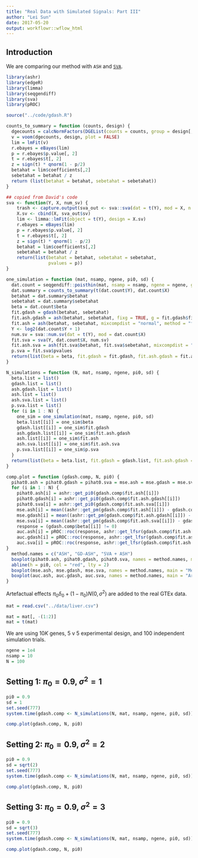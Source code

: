 ```yaml
---
title: "Real Data with Simulated Signals: Part III"
author: "Lei Sun"
date: 2017-05-20
output: workflowr::wflow_html
---
```






## Introduction

We are comparing our method with `ASH` and [`SVA`](http://journals.plos.org/plosgenetics/article?id=10.1371/journal.pgen.0030161).

```r
library(ashr)
library(edgeR)
library(limma)
library(seqgendiff)
library(sva)
library(pROC)
```

```r
source("../code/gdash.R")
```

```r
counts_to_summary = function (counts, design) {
  dgecounts = calcNormFactors(DGEList(counts = counts, group = design[, 2]))
  v = voom(dgecounts, design, plot = FALSE)
  lim = lmFit(v)
  r.ebayes = eBayes(lim)
  p = r.ebayes$p.value[, 2]
  t = r.ebayes$t[, 2]
  z = sign(t) * qnorm(1 - p/2)
  betahat = lim$coefficients[,2]
  sebetahat = betahat / z
  return (list(betahat = betahat, sebetahat = sebetahat))
}

## copied from David's code
sva <- function(Y, X, num_sv) {
    trash <- capture.output(sva_out <- sva::sva(dat = t(Y), mod = X, n.sv = num_sv))
    X.sv <- cbind(X, sva_out$sv)
    lim <- limma::lmFit(object = t(Y), design = X.sv)
    r.ebayes = eBayes(lim)
    p = r.ebayes$p.value[, 2]
    t = r.ebayes$t[, 2]
    z = sign(t) * qnorm(1 - p/2)
    betahat = lim$coefficients[,2]
    sebetahat = betahat / z
    return(list(betahat = betahat, sebetahat = sebetahat,
                pvalues = p))
}

one_simulation = function (mat, nsamp, ngene, pi0, sd) {
  dat.count = seqgendiff::poisthin(mat, nsamp = nsamp, ngene = ngene, gselect = "max", signal_params = list(mean = 0, sd = sd), prop_null = pi0)
  dat.summary = counts_to_summary(t(dat.count$Y), dat.count$X)
  betahat = dat.summary$betahat
  sebetahat = dat.summary$sebetahat
  beta = dat.count$beta
  fit.gdash = gdash(betahat, sebetahat)
  fit.ash.gdash = ash(betahat, sebetahat, fixg = TRUE, g = fit.gdash$fitted_g)
  fit.ash = ash(betahat, sebetahat, mixcompdist = "normal", method = "fdr")
  Y <- log2(dat.count$Y + 1)
  num.sv = sva::num.sv(dat = t(Y), mod = dat.count$X)
  fit.sva = sva(Y, dat.count$X, num.sv)
  fit.ash.sva = ash(fit.sva$betahat, fit.sva$sebetahat, mixcompdist = "normal", method = "fdr")
  p.sva = fit.sva$pvalues
  return(list(beta = beta, fit.gdash = fit.gdash, fit.ash.gdash = fit.ash.gdash, fit.ash = fit.ash, fit.ash.sva = fit.ash.sva, p.sva = p.sva))
}

N_simulations = function (N, mat, nsamp, ngene, pi0, sd) {
  beta.list = list()
  gdash.list = list()
  ash.gdash.list = list()
  ash.list = list()
  ash.sva.list = list()
  p.sva.list = list()
  for (i in 1 : N) {
    one_sim = one_simulation(mat, nsamp, ngene, pi0, sd)
    beta.list[[i]] = one_sim$beta
    gdash.list[[i]] = one_sim$fit.gdash
    ash.gdash.list[[i]] = one_sim$fit.ash.gdash
    ash.list[[i]] = one_sim$fit.ash
    ash.sva.list[[i]] = one_sim$fit.ash.sva
    p.sva.list[[i]] = one_sim$p.sva
  }
  return(list(beta = beta.list, fit.gdash = gdash.list, fit.ash.gdash = ash.gdash.list, fit.ash = ash.list, fit.ash.sva = ash.sva.list, p.sva = p.sva.list))
}

comp.plot = function (gdash.comp, N, pi0) {
  pihat0.ash = pihat0.gdash = pihat0.sva = mse.ash = mse.gdash = mse.sva = auc.ash = auc.gdash = auc.sva = c()
  for (i in 1 : N) {
    pihat0.ash[i] = ashr::get_pi0(gdash.comp$fit.ash[[i]])
    pihat0.gdash[i] = ashr::get_pi0(gdash.comp$fit.ash.gdash[[i]])
    pihat0.sva[i] = ashr::get_pi0(gdash.comp$fit.ash.sva[[i]])
    mse.ash[i] = mean((ashr::get_pm(gdash.comp$fit.ash[[i]]) - gdash.comp$beta[[i]])^2)
    mse.gdash[i] = mean((ashr::get_pm(gdash.comp$fit.ash.gdash[[i]]) - gdash.comp$beta[[i]])^2)
    mse.sva[i] = mean((ashr::get_pm(gdash.comp$fit.ash.sva[[i]]) - gdash.comp$beta[[i]])^2)
    response = (gdash.comp$beta[[i]] != 0)
    auc.ash[i] = pROC::roc(response, ashr::get_lfsr(gdash.comp$fit.ash[[i]]))$auc
    auc.gdash[i] = pROC::roc(response, ashr::get_lfsr(gdash.comp$fit.ash.gdash[[i]]))$auc
    auc.sva[i] = pROC::roc(response, ashr::get_lfsr(gdash.comp$fit.ash.sva[[i]]))$auc
}
  method.names = c("ASH", "GD-ASH", "SVA + ASH")
  boxplot(pihat0.ash, pihat0.gdash, pihat0.sva, names = method.names, main = expression(hat(pi)[0]), ylab = expression(hat(pi)[0]))
  abline(h = pi0, col = "red", lty = 2)
  boxplot(mse.ash, mse.gdash, mse.sva, names = method.names, main = "Mean Squared Error", ylab = "MSE")
  boxplot(auc.ash, auc.gdash, auc.sva, names = method.names, main = "Area under the ROC Curve", ylab = "AUC")
}
```

Artefactual effects $\pi_0\delta_0 + \left(1 - \pi_0\right)N\left(0, \sigma^2\right)$ are added to the real GTEx data.

```r
mat = read.csv("../data/liver.csv")
```

```r
mat = mat[, -(1:2)]
mat = t(mat)
```

We are using $10K$ genes, $5$ v $5$ experimental design, and $100$ independent simulation trials.

```r
ngene = 1e4
nsamp = 10
N = 100
```

## Setting 1: $\pi_0 = 0.9$, $\sigma^2 = 1$

```r
pi0 = 0.9
sd = 1
set.seed(777)
system.time(gdash.comp <- N_simulations(N, mat, nsamp, ngene, pi0, sd))
```

```r
comp.plot(gdash.comp, N, pi0)
```

## Setting 2: $\pi_0 = 0.9$, $\sigma^2 = 2$

```r
pi0 = 0.9
sd = sqrt(2)
set.seed(777)
system.time(gdash.comp <- N_simulations(N, mat, nsamp, ngene, pi0, sd))
```

```r
comp.plot(gdash.comp, N, pi0)
```

## Setting 3: $\pi_0 = 0.9$, $\sigma^2 = 3$

```r
pi0 = 0.9
sd = sqrt(3)
set.seed(777)
system.time(gdash.comp <- N_simulations(N, mat, nsamp, ngene, pi0, sd))
```

```r
comp.plot(gdash.comp, N, pi0)
```



